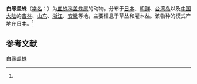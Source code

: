{{Speciesbox
| name = 白缘盖蛛
| status = 
| status_system = 
| image = 
| genus = Neriene
| species = albolimbata
| authority = (Karsch, 1879)<ref name='id13312'>{{cite web| url =http://www.bioinfo.cn/db05/BjdwSpecies.php?action=view&id=13312| title =白缘盖蛛| work =《中国动物物种编目数据库》| publisher =中国科学院微生物研究所| author =中国科学院动物研究所| accessdate =2009-04-28| deadurl =yes| archiveurl =https://web.archive.org/web/20160305002835/http://www.bioinfo.cn/db05/BjdwSpecies.php?action=view&id=13312| archivedate =2016-03-05}}</ref>
}}

'''白缘盖蛛'''（[[学名|学名]]：{{lang|la|''Neriene albolimbata''}}）为[[皿蛛科|皿蛛科]][[盖蛛属|盖蛛属]]的动物。分布于[[日本|日本]]、[[朝鲜|朝鲜]]、[[台湾岛|台湾岛]]以及[[中国大陆|中国大陆]]的[[吉林|吉林]]、[[山东|山东]]、[[浙江|浙江]]、[[安徽|安徽]]等地，主要栖息于草丛和灌木丛。该物种的模式产地在[[日本|日本]]。<ref name='id13312'/>

== 参考文献 ==
{{reflist}}

{{Wikispecies|Neriene albolimbata}}
{{Taxonbar|from=Q3431577}}

[[Category:盖蛛属|白缘盖蛛]]


{{蜘蛛小作品}}